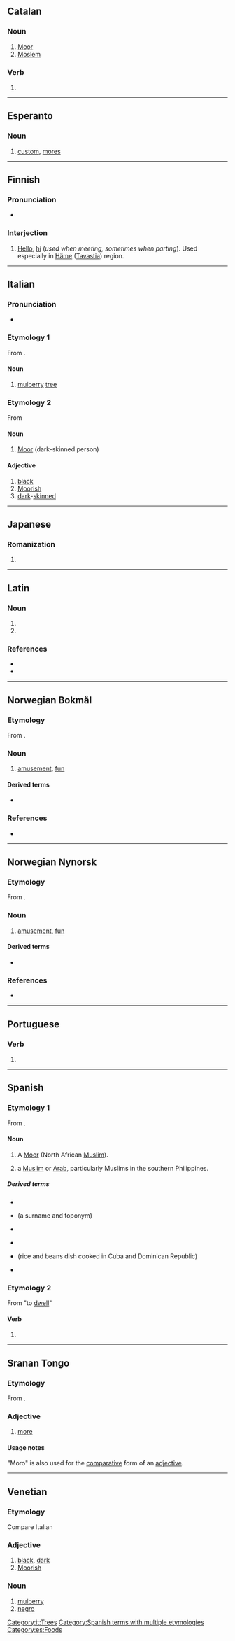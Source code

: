 {{also|Moro|moró|m’oro}}
==Catalan==

===Noun===
{{es-noun|m}}

# [[Moor]]
# [[Moslem]]

===Verb===
{{head|ca|verb form}}

# {{ca-verb form of|p=1|n=sg|t=pres|m=ind|morir}}

----

==Esperanto==

===Noun===
{{eo-head}}

# [[custom]], [[mores]]

----

==Finnish==
{{Finnish index|m|o}}

===Pronunciation===
* {{hyphenation|mo|ro|lang=fi}}

===Interjection===
{{fi-int}}

# {{lb|fi|colloquial}} [[hello|Hello]], [[hi]] (''used when meeting, sometimes when parting''). Used especially in [[Häme]] ([[Tavastia]]) region.

----

==Italian==

===Pronunciation===
* {{rhymes|ɔro|lang=it}}

===Etymology 1===
From {{der|it|la|mōrus}}.

====Noun====
{{it-noun|m}}

# [[mulberry]] [[tree]]

===Etymology 2===
From {{der|it|la|Maurus}}

====Noun====
{{it-noun|m|f=mora}}

# [[Moor]] (dark-skinned person)

====Adjective====
{{it-adj|mor}}

# [[black]]
# [[Moorish]]
# [[dark]]-[[skinned]]

[[Category:it:Trees]]

----

==Japanese==

===Romanization===
{{ja-romaji}}

# {{ja-romanization of|もろ}}

----

==Latin==

===Noun===
{{la-noun-form|mōrō}}

# {{inflection of|mōrus||dat|s|lang=la}}
# {{inflection of|mōrus||abl|s|lang=la}}

===References===
* {{R:L&S}}
* {{R:Gaffiot}}

----

==Norwegian Bokmål==

===Etymology===
From {{af|nb|mot|t1=mind|ro|t2=pleasure, delight}}.

===Noun===
{{nb-noun-cu}}

# [[amusement]], [[fun]]

====Derived terms====
* {{l|nb|moromann}}

===References===
* {{R:Dokpro|lang=nb}}

----
==Norwegian Nynorsk==

===Etymology===
From {{af|nn|mot|t1=mind|ro|t2=pleasure, delight}}.

===Noun===
{{nn-noun-fu}}

# [[amusement]], [[fun]]

====Derived terms====
* {{l|nn|moromann}}

===References===
* {{R:Dokpro|lang=nn}}

----
==Portuguese==

===Verb===
{{pt-verb-form}}

# {{pt-verb form of|morar|ar|indicative|present|singular|first}}

----

==Spanish==

===Etymology 1===
From {{der|es|la|Maurus}}.

====Noun====
{{es-noun|m|f=mora}}

# A [[Moor]] (North African [[Muslim]]).
# {{lb|es|colloquial}} a [[Muslim]] or [[Arab]], particularly Muslims in the southern Philippines.

=====Derived terms=====
{{der-top}}
* {{l|es|el oro y el moro}}
* {{l|es|Matamoros}} (a surname and toponym)
* {{l|es|moreno}}
{{der-mid}}
* {{l|es|morisco}}
* {{l|es|moros y cristianos}} (rice and beans dish cooked in Cuba and Dominican Republic)
* {{l|es|no hay moros en la costa}}
{{der-bottom}}

===Etymology 2===
From {{der|es|la|morāre}} "to [[dwell]]"

====Verb====
{{head|es|verb form}}

# {{es-verb form of|ending=ar|mood=indicative|tense=present|pers=1|number=singular|morar}}

[[Category:Spanish terms with multiple etymologies]]
[[Category:es:Foods]]

----

==Sranan Tongo==

===Etymology===
From {{etyl|en|srn}} {{m|en|more}}.

===Adjective===
{{head|srn|adjective}}

# [[more]]

====Usage notes====
"Moro" is also used for the [[comparative]] form of an [[adjective]].

----

==Venetian==

===Etymology===
Compare Italian {{m|it|moro}}

===Adjective===
{{vec-adj|mor}}

# [[black]], [[dark]]
# [[Moorish]]

===Noun===
{{vec-noun|mor|m|o|i}}

# [[mulberry]]
# [[negro]]